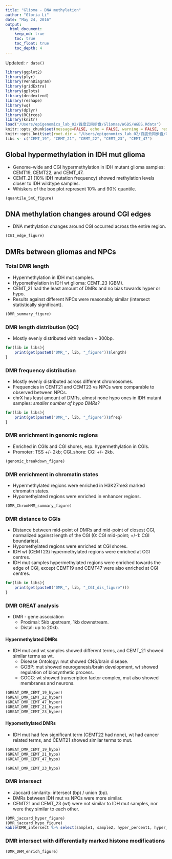 ```yaml
---
title: "Glioma - DNA methylation"
author: "Gloria Li"
date: "May 24, 2016"
output: 
  html_document:
    keep_md: true
    toc: true
    toc_float: true
    toc_depth: 4
---
```


Updated: `r date()`

```r
library(ggplot2)
library(plyr)
library(VennDiagram)
library(gridExtra)
library(gplots)
library(dendextend)
library(reshape)
library(wq)
library(dplyr)
library(RCircos)
library(knitr)
load("/Users/epigenomics_lab_02/百度云同步盘/Gliomas/WGBS/WGBS.Rdata")
knitr::opts_chunk$set(message=FALSE, echo = FALSE, warning = FALSE, results = FALSE, fig.height = 6, fig.width = 7) 
knitr::opts_knit$set(root.dir = "/Users/epigenomics_lab_02/百度云同步盘/Gliomas/WGBS/DMR/")
libs <- c("CEMT_19", "CEMT_21", "CEMT_22", "CEMT_23", "CEMT_47")
```

## Global hypermethylation in IDH mut glioma
* Genome-wide and CGI hypermethylation in IDH mutant glioma samples: CEMT19, CEMT22, and CEMT_47.      
* CEMT_21 (10% IDH mutation frequency) showed methylation levels closer to IDH wildtype samples.    
* Whiskers of the box plot represent 10% and 90% quantile.     

```r
(quantile_5mC_figure)
```

## DNA methylation changes around CGI edges
* DNA methylation changes around CGI occurred across the entire region.     

```r
(CGI_edge_figure)
```

## DMRs between gliomas and NPCs  
### Total DMR length
* Hypermethylation in IDH mut samples.    
* Hypomethylation in IDH wt glioma: CEMT_23 (GBM).     
* CEMT_21 had the least amount of DMRs and no bias towards hyper or hypo.      
* Results against different NPCs were reasonably similar (intersect statistically significant).      

```r
(DMR_summary_figure)
```

### DMR length distribution (QC) 
* Mostly evenly distributed with median ~ 300bp.      

```r
for(lib in libs){
	print(get(paste0("DMR_", lib, "_figure"))$length)
}
```

### DMR frequency distribution 
* Mostly evenly distributed across different chromosomes.  
* Frequencies in CEMT21 and CEMT23 vs NPCs were comparable to observed between NPCs.        
* chrX has least amount of DMRs, almost none hypo ones in IDH mutant samples: _smaller number of hypo DMRs?_

```r
for(lib in libs){
	print(get(paste0("DMR_", lib, "_figure"))$freq)
}
```

### DMR enrichment in genomic regions 
* Enriched in CGIs and CGI shores, esp. hypermethylation in CGIs.    
* Promoter: TSS +/- 2kb; CGI_shore: CGI +/- 2kb.      

```r
(genomic_breakdown_figure)
```

### DMR enrichment in chromatin states
* Hypermethylated regions were enriched in H3K27me3 marked chromatin states.       
* Hypomethylated regions were enriched in enhancer regions.    

```r
(DMR_ChromHMM_summary_figure)
```


### DMR distance to CGIs
* Distance between mid-point of DMRs and mid-point of closest CGI, normalized against length of the CGI (0: CGI mid-point; +/-1: CGI boundaries).      
* Hypomethylated regions were enriched at CGI shores.    
* IDH wt (CEMT23) hypermethylated regions were enriched at CGI centres.      
* IDH mut samples hypermethylated regions were enriched towards the edge of CGI, except CEMT19 and CEMT47 were also enriched at CGI centres.        

```r
for(lib in libs){
	print(get(paste0("DMR_", lib, "_CGI_dis_figure")))
}
```

### DMR GREAT analysis
* DMR - gene association
	+ Proximal: 5kb upstream, 1kb downstream.     
	+ Distal: up to 20kb.         

#### Hypermethylated DMRs
* IDH mut and wt samples showed different terms, and CEMT_21 showed similar terms as wt.      
	+ Disease Ontology: mut showed CNS/brain disease.     
	+ GOBP: mut showed neurogenesis/brain development, wt showed regulation of biosynthetic process.   
	+ GOCC: wt showed transcription factor complex, mut also showed membranes and neurons.         

```r
(GREAT_DMR_CEMT_19_hyper)
(GREAT_DMR_CEMT_22_hyper)
(GREAT_DMR_CEMT_47_hyper)
(GREAT_DMR_CEMT_21_hyper)
(GREAT_DMR_CEMT_23_hyper)
```

#### Hypomethylated DMRs
* IDH mut had few significant term (CEMT22 had none), wt had cancer related terms, and CEMT21 showed similar terms to mut.   

```r
(GREAT_DMR_CEMT_19_hypo)
(GREAT_DMR_CEMT_21_hypo)
(GREAT_DMR_CEMT_47_hypo)
```
```r
(GREAT_DMR_CEMT_23_hypo)
```

### DMR intersect 
* Jaccard similarity: intersect (bp) / union (bp).      
* DMRs between IDH mut vs NPCs were more similar.      
* CEMT21 and CEMT_23 (wt) were not similar to IDH mut samples, nor were they similar to each other.       

```r
(DMR_jaccard_hyper_figure)
(DMR_jaccard_hypo_figure)
kable(DMR_intersect %>% select(sample1, sample2, hyper_percent1, hyper_percent2, hypo_percent1, hypo_percent2), digits = 4, format = "html", align = "c", row.names = F)
```

### DMR intersect with differentially marked histone modifications  

```r
(DMR_DHM_enrich_figure)
```

